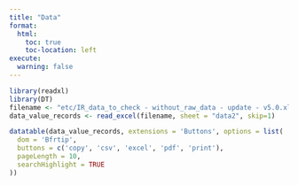 ```yaml
---
title: "Data"
format: 
  html:
    toc: true
    toc-location: left
execute:
  warning: false
---
```


```r
library(readxl)
library(DT)
filename <- "etc/IR_data_to_check - without_raw_data - update - v5.0.xlsx"
data_value_records <- read_excel(filename, sheet = "data2", skip=1)

datatable(data_value_records, extensions = 'Buttons', options = list(
  dom = 'Bfrtip',
  buttons = c('copy', 'csv', 'excel', 'pdf', 'print'),
  pageLength = 10,
  searchHighlight = TRUE
))


```